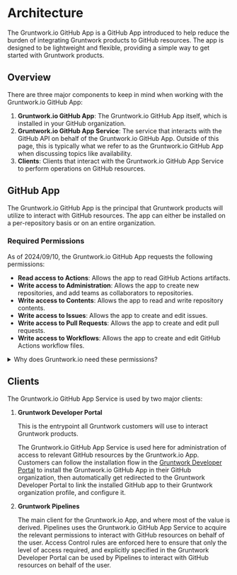 # Architecture

The Gruntwork.io GitHub App is a GitHub App introduced to help reduce the burden of integrating Gruntwork products to GitHub resources. The app is designed to be lightweight and flexible, providing a simple way to get started with Gruntwork products.

## Overview

There are three major components to keep in mind when working with the Gruntwork.io GitHub App:

1. **Gruntwork.io GitHub App**: The Gruntwork.io GitHub App itself, which is installed in your GitHub organization.
2. **Gruntwork.io GitHub App Service**: The service that interacts with the GitHub API on behalf of the Gruntwork.io GitHub App. Outside of this page, this is typically what we refer to as the Gruntwork.io GitHub App when discussing topics like availability.
3. **Clients**: Clients that interact with the Gruntwork.io GitHub App Service to perform operations on GitHub resources.

## GitHub App

The Gruntwork.io GitHub App is the principal that Gruntwork products will utilize to interact with GitHub resources. The app can either be installed on a per-repository basis or on an entire organization.

### Required Permissions

As of 2024/09/10, the Gruntwork.io GitHub App requests the following permissions:

- **Read access to Actions**: Allows the app to read GitHub Actions artifacts.
- **Write access to Administration**: Allows the app to create new repositories, and add teams as collaborators to repositories.
- **Write access to Contents**: Allows the app to read and write repository contents.
- **Write access to Issues**: Allows the app to create and edit issues.
- **Write access to Pull Requests**: Allows the app to create and edit pull requests.
- **Write access to Workflows**: Allows the app to create and edit GitHub Actions workflow files.

<details>
  <summary>Why does Gruntwork.io need these permissions?</summary>

  Gruntwork.io requests all of these permissions because it requires them for different operations. Unfortunately, the way GitHub apps work prevents us from requesting permissions on a more granular basis. Know that the Gruntwork.io GitHub App Service will scope down its permissions whenever possible to the minimum required for the operation at hand.

  The level of granularity available to customers when configuring the GitHub App installation is to either install the app on a per-repository basis or on an entire organization. Our recommendation is to install the app on the organization as a whole, as this will allow Gruntwork.io to do all it's meant to do. You should use your best judgement when deciding on this, however. If you are unsure, reach out to Gruntwork Support for guidance.

  ### Read access to Actions

  Gruntwork.io needs read access to `Actions` in order to read GitHub Actions workflow logs.

  These permissions are used when generating the dynamic Pull Request comment created when a run completes indicating the exact location in workflow run logs users need to focus their attention.

  ### Write access to Administration

  Gruntwork.io needs write access to `Administration` to create repositories.

  These permissions are used during the initial bootstrapping process when customers opt-in to additional repositories being created outside of the main `infrastructure-live-root` repository.

  This is especially important for DevOps Foundations Enterprise customers, as those customers benefit from the ability to have `infrastructure-live-root` repositories create new repositories and add designated GitHub teams as collaborators via Infrastructure as Code (IaC). This is a critical feature for Enterprise customers who want to be able to scale their infrastructure management across multiple teams with delegated responsibility for segments of their IaC Estate.

  ### Write access to Contents

  Gruntwork.io needs write access to `Contents` in order to propose changes to repository contents.

  Pipelines engages in code generation when vending new AWS accounts in Gruntwork Account Factory, and Gruntwork.io needs to be able to generate and commit Terragrunt configuration files to the repository to provision the resources that will be present in the new account.

  ### Write access to Issues

  Gruntwork.io needs write access to `Issues` in order to create issues for users when it detects a problem with infrastructure.

  This is a mechanism that Pipelines uses to signal to users that they need to take manual action to resolve an issue.

  ### Write access to Pull Requests

  Gruntwork.io needs write access to `Pull Requests` in order to create pull requests.

  This is done both to propose changes in response to an explicit workflow like initiating an Account Factory vend, and to propose changes in response to detected drift detection for Enterprise customers.

  ### Write access to Workflows

  Gruntwork.io needs write access to `Workflows` in order to create GitHub Actions workflow files when vending GitHub repositories.

  This is necessary for Enterprise account vending, as Enterprise customers have the option of vending new repositories as part of Gruntwork Account Factory vending, and the GitHub API would not allow creation of new repositories with `.github/workflows` files without these permissions.

  ### Write access to Members

  Gruntwork.io needs write access to `Members` in order to adjust the repositories that a given GitHub team has access to.

  When vending delegated repositories for Enterprise customers, Gruntwork.io needs to be able to add designated GitHub teams as a collaborators to new repositories being vended.

</details>

## Clients

The Gruntwork.io GitHub App Service is used by two major clients:

1. **Gruntwork Developer Portal**

   This is the entrypoint all Gruntwork customers will use to interact Gruntwork products.

   The Gruntwork.io GitHub App Service is used here for administration of access to relevant GitHub resources by the Gruntwork.io App. Customers can follow the installation flow in the [Gruntwork Developer Portal](https://app.gruntwork.io) to install the Gruntwork.io GitHub App in their GitHub organization, then automatically get redirected to the Gruntwork Developer Portal to link the installed GitHub app to their Gruntwork organization profile, and configure it.

2. **Gruntwork Pipelines**

   The main client for the Gruntwork.io App, and where most of the value is derived. Pipelines uses the Gruntwork.io GitHub App Service to acquire the relevant permissions to interact with GitHub resources on behalf of the user. Access Control rules are enforced here to ensure that only the level of access required, and explicitly specified in the Gruntwork Developer Portal can be used by Pipelines to interact with GitHub resources on behalf of the user.



<!-- ##DOCS-SOURCER-START
{
  "sourcePlugin": "local-copier",
  "hash": "bc6766c755836fe8021ec6d821dee876"
}
##DOCS-SOURCER-END -->
